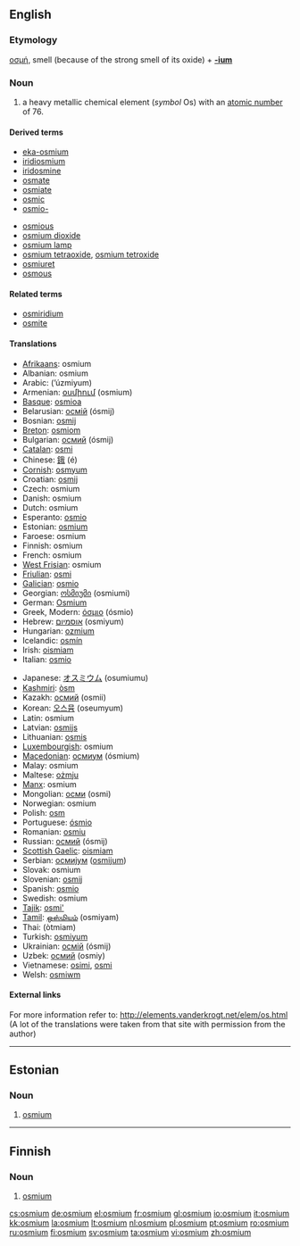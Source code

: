 {{also|Osmium}}
==English==
{{elements|Os|rhenium|Re|iridium|Ir}}

===Etymology===
{{Gr.}} [[οσμή]], smell (because of the strong smell of its oxide) + '''[[-ium]]'''

===Noun===
{{en-noun|-}}
{{wikipedia}}

# a heavy metallic chemical element (''symbol'' Os) with an [[atomic number]] of 76.

====Derived terms====
{{top2}}
* [[eka-osmium]]
* [[iridiosmium]]
* [[iridosmine]]
* [[osmate]]
* [[osmiate]]
* [[osmic]]
* [[osmio-]]
{{mid2}}
* [[osmious]]
* [[osmium dioxide]]
* [[osmium lamp]]
* [[osmium tetraoxide]], [[osmium tetroxide]]
* [[osmiuret]]
* [[osmous]]
{{bottom}}

====Related terms====
* [[osmiridium]]
* [[osmite]]

====Translations====
{{top}}
* [[Afrikaans]]: osmium
* Albanian: osmium
* Arabic: {{Arab|[[ازميوم]]}} (’úzmiyum) {{m}}
* Armenian: [[օսմիում]] (osmium)
* [[Basque]]: [[osmioa]]
* Belarusian: [[осмiй]] (ósmij) {{m}}
* Bosnian: [[osmij]]
* [[Breton]]: [[osmiom]]
* Bulgarian: [[осмий]] (ósmij) {{m}}
* [[Catalan]]: [[osmi]]
* Chinese: [[鋨]] (é)
* [[Cornish]]: [[osmyum]]
* Croatian: [[osmij]]
* Czech: osmium
* Danish: osmium
* Dutch: osmium {{n}}
* Esperanto: [[osmio]]
* Estonian: [[#Estonian|osmium]]
* Faroese: osmium
* Finnish: osmium
* French: osmium {{m}}
* [[West Frisian]]: osmium
* [[Friulian]]: [[osmi]]
* [[Galician]]: [[osmio]]
* Georgian: [[ოსმიუმი]] (osmiumi)
* German: [[Osmium]] {{n}}
* Greek, Modern: [[όσμιο]] (ósmio) {{n}}
* Hebrew: [[אוסמיום]] (osmiyum)
* Hungarian: [[ozmium]]
* Icelandic: [[osmín]]
* Irish: [[oismiam]]
* Italian: [[osmio]] {{m}}
{{mid}}
* Japanese: [[オスミウム]] (osumiumu)
* [[Kashmiri]]: [[òsm]]
* Kazakh: [[осмий]] (osmii)
* Korean: [[오스뮴]] (oseumyum)
* Latin: osmium
* Latvian: [[osmijs]]
* Lithuanian: [[osmis]]
* [[Luxembourgish]]: osmium
* [[Macedonian]]: [[осмиум]] (ósmium) {{m}}
* Malay: osmium
* Maltese: [[ożmju]]
* [[Manx]]: osmium
* Mongolian: [[осми]] (osmi)
* Norwegian: osmium
* Polish: [[osm]] {{m}}
* Portuguese: [[ósmio]] {{m}}
* Romanian: [[osmiu]] {{n}}
* Russian: [[осмий]] (ósmij) {{m}}
* [[Scottish Gaelic]]: [[oismiam]]
* Serbian: [[осмиjум]] ([[osmijum]]) {{m}}
* Slovak: osmium
* Slovenian: [[osmij]]
* Spanish: [[osmio]] {{m}}
* Swedish: osmium
* [[Tajik]]: [[osmi']]
* [[Tamil]]: [[ஒஸ்மியம்]] (osmiyam)
* Thai: {{Thai|[[ออสเมียม]]}} (òtmiam)
* Turkish: [[osmiyum]]
* Ukrainian: [[осмiй]] (ósmij) {{m}}
* Uzbek: [[осмий]] (osmiy)
* Vietnamese: [[osimi]], [[osmi]]
* Welsh: [[osmiwm]]
{{bottom}}

====External links====
For more information refer to:
http://elements.vanderkrogt.net/elem/os.html
(A lot of the translations were taken from that site with permission from the author)

----

==Estonian==

===Noun===
{{infl|et|noun}}

# {{element|lang=et}} [[#English|osmium]]

----

==Finnish==
{{wikipedia|lang=fi}}

===Noun===
{{fi-noun}}

# {{element|lang=fi}} [[#English|osmium]]

[[cs:osmium]]
[[de:osmium]]
[[el:osmium]]
[[fr:osmium]]
[[gl:osmium]]
[[io:osmium]]
[[it:osmium]]
[[kk:osmium]]
[[la:osmium]]
[[lt:osmium]]
[[nl:osmium]]
[[pl:osmium]]
[[pt:osmium]]
[[ro:osmium]]
[[ru:osmium]]
[[fi:osmium]]
[[sv:osmium]]
[[ta:osmium]]
[[vi:osmium]]
[[zh:osmium]]